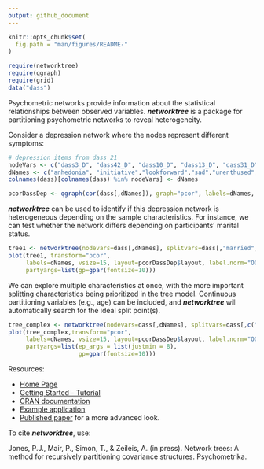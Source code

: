 ```yaml
---
output: github_document
---
```


<!-- README.md is generated from README.Rmd. Please edit that file and run rmarkdown::render("README.Rmd") -->

```r
knitr::opts_chunk$set(
  fig.path = "man/figures/README-"
)

require(networktree)
require(qgraph)
require(grid)
data("dass")
```

Psychometric networks provide information about the statistical relationships between observed variables. ***networktree*** is a package for partitioning psychometric networks to reveal heterogeneity. 

Consider a depression network where the nodes represent different symptoms: 

```r


# depression items from dass 21
nodeVars <- c("dass3_D", "dass42_D", "dass10_D", "dass13_D", "dass31_D", "dass17_D", "dass38_D")
dNames <- c("anhedonia", "initiative","lookforward","sad","unenthused","worthless","meaningless")
colnames(dass)[colnames(dass) %in% nodeVars] <- dNames

pcorDassDep <- qgraph(cor(dass[,dNames]), graph="pcor", labels=dNames, vsize=15, layout="spring", label.norm="OOOOO")
```

***networktree*** can be used to identify if this depression network is heterogeneous depending on the sample characteristics. For instance, we can test whether the network differs depending on participants' marital status.

```r
tree1 <- networktree(nodevars=dass[,dNames], splitvars=dass[,"married",drop=F])
plot(tree1, transform="pcor",
     labels=dNames, vsize=15, layout=pcorDassDep$layout, label.norm="OOOOO",
     partyargs=list(gp=gpar(fontsize=10)))
```

We can explore multiple characteristics at once, with the more important splitting characteristics being prioritized in the tree model. Continuous partitioning variables (e.g., age) can be included, and ***networktree*** will automatically search for the ideal split point(s).

```r
tree_complex <- networktree(nodevars=dass[,dNames], splitvars=dass[,c("age", "race"),drop=F])
plot(tree_complex,transform="pcor",
     labels=dNames, vsize=15, layout=pcorDassDep$layout, label.norm="OOOOO",
     partyargs=list(ep_args = list(justmin = 8),
                    gp=gpar(fontsize=10)))
```

Resources:

* [Home Page](https://paytonjjones.github.io/networktree/)
* [Getting Started - Tutorial](https://paytonjjones.github.io/networktree/index.html) 
* [CRAN documentation](https://cran.r-project.org/web/packages/networktree/index.html)  
* [Example application](https://paytonjjones.github.io/networktree/articles/returns.html)
* [Published paper](https://osf.io/ha4cw) for a more advanced look. 

To cite ***networktree***, use:

Jones, P.J., Mair, P., Simon, T., & Zeileis, A. (in press). Network trees: A method for recursively partitioning covariance structures. Psychometrika.